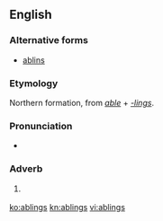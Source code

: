 ==English==

===Alternative forms===
* [[ablins]]

===Etymology===
Northern formation, from ''[[able]]'' + ''[[-lings]]''.

===Pronunciation===
* {{IPA|/ˈeɪblɪnz/|lang=en}}

===Adverb===
{{en-adv|-}}

# {{context|British|dialectal|lang=en}} {{alternative form of|aiblins}}

[[ko:ablings]]
[[kn:ablings]]
[[vi:ablings]]
